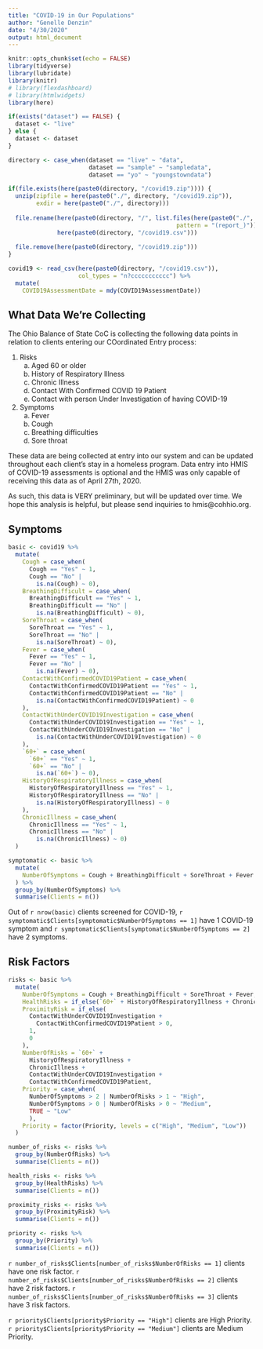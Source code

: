 ```yaml
---
title: "COVID-19 in Our Populations"
author: "Genelle Denzin"
date: "4/30/2020"
output: html_document
---
```


```r
knitr::opts_chunk$set(echo = FALSE)
library(tidyverse)
library(lubridate)
library(knitr)
# library(flexdashboard)
# library(htmlwidgets)
library(here)

if(exists("dataset") == FALSE) {
  dataset <- "live"
} else {
  dataset <- dataset
}

directory <- case_when(dataset == "live" ~ "data",
                       dataset == "sample" ~ "sampledata",
                       dataset == "yo" ~ "youngstowndata")

if(file.exists(here(paste0(directory, "/covid19.zip")))) {
  unzip(zipfile = here(paste0("./", directory, "/covid19.zip")), 
        exdir = here(paste0("./", directory)))
  
  file.rename(here(paste0(directory, "/", list.files(here(paste0("./", directory)), 
                                                pattern = "(report_)"))),
              here(paste0(directory, "/covid19.csv")))
  
  file.remove(here(paste0(directory, "/covid19.zip")))
}

covid19 <- read_csv(here(paste0(directory, "/covid19.csv")),
                    col_types = "n?ccccccccccc") %>%
  mutate(
    COVID19AssessmentDate = mdy(COVID19AssessmentDate)) 
```

## What Data We're Collecting

The Ohio Balance of State CoC is collecting the following data points in relation to clients entering our COordinated Entry process:

1.  Risks
    a. Aged 60 or older
    b. History of Respiratory Illness
    c. Chronic Illness
    d. Contact With Confirmed COVID 19 Patient
    e. Contact with person Under Investigation of having COVID-19
2.  Symptoms
    a. Fever
    b. Cough
    c. Breathing difficulties
    d. Sore throat

These data are being collected at entry into our system and can be updated throughout each client's stay in a homeless program. Data entry into HMIS of COVID-19 assessments is optional and the HMIS was only capable of receiving this data as of April 27th, 2020.

As such, this data is VERY preliminary, but will be updated over time. We hope this analysis is helpful, but please send inquiries to hmis@cohhio.org.

## Symptoms

```r

basic <- covid19 %>%
  mutate(
    Cough = case_when(
      Cough == "Yes" ~ 1, 
      Cough == "No" | 
        is.na(Cough) ~ 0),
    BreathingDifficult = case_when(
      BreathingDifficult == "Yes" ~ 1,
      BreathingDifficult == "No" |
        is.na(BreathingDifficult) ~ 0),
    SoreThroat = case_when(
      SoreThroat == "Yes" ~ 1,
      SoreThroat == "No" | 
        is.na(SoreThroat) ~ 0),
    Fever = case_when(
      Fever == "Yes" ~ 1,
      Fever == "No" | 
        is.na(Fever) ~ 0),
    ContactWithConfirmedCOVID19Patient = case_when(
      ContactWithConfirmedCOVID19Patient == "Yes" ~ 1,
      ContactWithConfirmedCOVID19Patient == "No" |
        is.na(ContactWithConfirmedCOVID19Patient) ~ 0
    ),
    ContactWithUnderCOVID19Investigation = case_when(
      ContactWithUnderCOVID19Investigation == "Yes" ~ 1,
      ContactWithUnderCOVID19Investigation == "No" |
        is.na(ContactWithUnderCOVID19Investigation) ~ 0
    ),
    `60+` = case_when(
      `60+` == "Yes" ~ 1,
      `60+` == "No" |
        is.na(`60+`) ~ 0),
    HistoryOfRespiratoryIllness = case_when(
      HistoryOfRespiratoryIllness == "Yes" ~ 1,
      HistoryOfRespiratoryIllness == "No" |
        is.na(HistoryOfRespiratoryIllness) ~ 0
    ),
    ChronicIllness = case_when(
      ChronicIllness == "Yes" ~ 1,
      ChronicIllness == "No" |
        is.na(ChronicIllness) ~ 0)
  )

symptomatic <- basic %>%
  mutate(
    NumberOfSymptoms = Cough + BreathingDifficult + SoreThroat + Fever
  ) %>%
  group_by(NumberOfSymptoms) %>%
  summarise(Clients = n())

```

Out of `r nrow(basic)` clients screened for COVID-19, `r symptomatic$Clients[symptomatic$NumberOfSymptoms == 1]` have 1 COVID-19 symptom and `r symptomatic$Clients[symptomatic$NumberOfSymptoms == 2]` have 2 symptoms.

## Risk Factors

```r

risks <- basic %>%
  mutate(
    NumberOfSymptoms = Cough + BreathingDifficult + SoreThroat + Fever,
    HealthRisks = if_else(`60+` + HistoryOfRespiratoryIllness + ChronicIllness > 0, 1, 0),
    ProximityRisk = if_else(
      ContactWithUnderCOVID19Investigation +
        ContactWithConfirmedCOVID19Patient > 0,
      1,
      0
    ),
    NumberOfRisks = `60+` +
      HistoryOfRespiratoryIllness +
      ChronicIllness +
      ContactWithUnderCOVID19Investigation +
      ContactWithConfirmedCOVID19Patient,
    Priority = case_when(
      NumberOfSymptoms > 2 | NumberOfRisks > 1 ~ "High",
      NumberOfSymptoms > 0 | NumberOfRisks > 0 ~ "Medium",
      TRUE ~ "Low"
      ),
    Priority = factor(Priority, levels = c("High", "Medium", "Low"))
  )

number_of_risks <- risks %>%
  group_by(NumberOfRisks) %>%
  summarise(Clients = n())

health_risks <- risks %>%
  group_by(HealthRisks) %>%
  summarise(Clients = n())

proximity_risks <- risks %>%
  group_by(ProximityRisk) %>%
  summarise(Clients = n())

priority <- risks %>%
  group_by(Priority) %>%
  summarise(Clients = n())

```

`r number_of_risks$Clients[number_of_risks$NumberOfRisks == 1]` clients have one risk factor.
`r number_of_risks$Clients[number_of_risks$NumberOfRisks == 2]` clients have 2 risk factors.
`r number_of_risks$Clients[number_of_risks$NumberOfRisks == 3]` clients have 3 risk factors.

`r priority$Clients[priority$Priority == "High"]` clients are High Priority.
`r priority$Clients[priority$Priority == "Medium"]` clients are Medium Priority.
